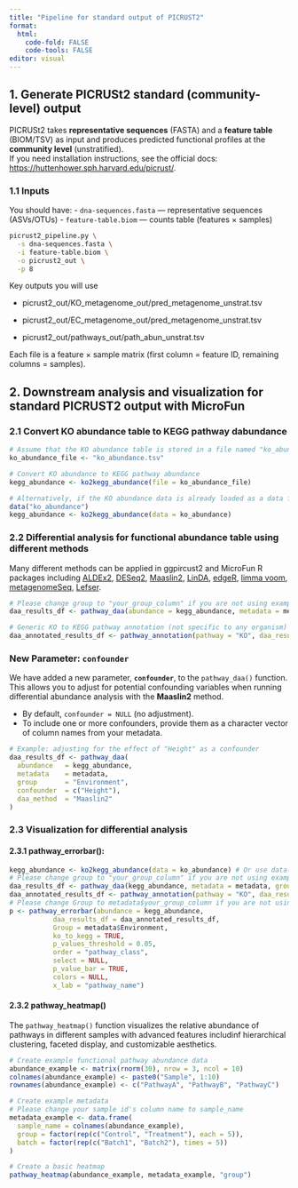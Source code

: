 ```yaml
---
title: "Pipeline for standard output of PICRUST2"
format: 
  html:
    code-fold: FALSE
    code-tools: FALSE
editor: visual
---
```


## 1. Generate PICRUSt2 **standard** (community-level) output

PICRUSt2 takes **representative sequences** (FASTA) and a **feature table** (BIOM/TSV) as input and produces predicted functional profiles at the **community level** (unstratified).  
If you need installation instructions, see the official docs: <https://huttenhower.sph.harvard.edu/picrust/>.

### 1.1 Inputs

You should have:
- `dna-sequences.fasta` — representative sequences (ASVs/OTUs)
- `feature-table.biom` — counts table (features × samples)

``` bash
picrust2_pipeline.py \
  -s dna-sequences.fasta \
  -i feature-table.biom \
  -o picrust2_out \
  -p 8
```
Key outputs you will use

- picrust2_out/KO_metagenome_out/pred_metagenome_unstrat.tsv

- picrust2_out/EC_metagenome_out/pred_metagenome_unstrat.tsv

- picrust2_out/pathways_out/path_abun_unstrat.tsv

Each file is a feature × sample matrix (first column = feature ID, remaining columns = samples).


## 2. Downstream analysis and visualization for standard PICRUST2 output with MicroFun

### 2.1 Convert KO abundance table to KEGG pathway dabundance

```r
# Assume that the KO abundance table is stored in a file named "ko_abundance.tsv"
ko_abundance_file <- "ko_abundance.tsv"

# Convert KO abundance to KEGG pathway abundance
kegg_abundance <- ko2kegg_abundance(file = ko_abundance_file)

# Alternatively, if the KO abundance data is already loaded as a data frame named "ko_abundance"
data("ko_abundance")
kegg_abundance <- ko2kegg_abundance(data = ko_abundance)
```

### 2.2 Differential analysis for functional abundance table using different methods

Many different methods can be applied in ggpircust2 and MicroFun R packages including [ALDEx2](https://www.bioconductor.org/packages/release/bioc/html/ALDEx2.html), [DESeq2](https://bioconductor.org/packages/release/bioc/html/DESeq2.html), [Maaslin2](https://www.bioconductor.org/packages/release/bioc/html/Maaslin2.html), [LinDA](https://genomebiology.biomedcentral.com/articles/10.1186/s13059-022-02655-5), [edgeR](https://bioconductor.org/packages/release/bioc/html/edgeR.html), [limma voom](https://ucdavis-bioinformatics-training.github.io/2018-June-RNA-Seq-Workshop/thursday/DE.html), [metagenomeSeq](https://www.bioconductor.org/packages/release/bioc/html/metagenomeSeq.html#:~:text=metagenomeSeq%20is%20designed%20to%20address,the%20testing%20of%20feature%20correlations.), [Lefser](https://bioconductor.org/packages/release/bioc/html/lefser.html).

```r
# Please change group to "your_group_column" if you are not using example dataset
daa_results_df <- pathway_daa(abundance = kegg_abundance, metadata = metadata, group = "Environment", daa_method = "LinDA")

# Generic KO to KEGG pathway annotation (not specific to any organism)
daa_annotated_results_df <- pathway_annotation(pathway = "KO", daa_results_df = daa_results_df, ko_to_kegg = TRUE)
```

### New Parameter: `confounder`

We have added a new parameter, **`confounder`**, to the `pathway_daa()` function.  
This allows you to adjust for potential confounding variables when running differential abundance analysis with the **Maaslin2** method.  

- By default, `confounder = NULL` (no adjustment).  
- To include one or more confounders, provide them as a character vector of column names from your metadata.  

```r
# Example: adjusting for the effect of "Height" as a confounder
daa_results_df <- pathway_daa(
  abundance   = kegg_abundance,
  metadata    = metadata,
  group       = "Environment",
  confounder  = c("Height"),
  daa_method  = "Maaslin2"
)
```

### 2.3 Visualization for differential analysis

#### 2.3.1 pathway_errorbar():

```r
kegg_abundance <- ko2kegg_abundance(data = ko_abundance) # Or use data(kegg_abundance)
# Please change group to "your_group_column" if you are not using example dataset
daa_results_df <- pathway_daa(kegg_abundance, metadata = metadata, group = "Environment", daa_method = "LinDA")
daa_annotated_results_df <- pathway_annotation(pathway = "KO", daa_results_df = daa_results_df, ko_to_kegg = TRUE)
# Please change Group to metadata$your_group_column if you are not using example dataset
p <- pathway_errorbar(abundance = kegg_abundance,
           daa_results_df = daa_annotated_results_df,
           Group = metadata$Environment,
           ko_to_kegg = TRUE,
           p_values_threshold = 0.05,
           order = "pathway_class",
           select = NULL,
           p_value_bar = TRUE,
           colors = NULL,
           x_lab = "pathway_name")
```

#### 2.3.2 pathway_heatmap()

The `pathway_heatmap()` function visualizes the relative abundance of pathways in different samples with advanced features includinf hierarchical clustering, faceted display, and customizable aesthetics.

```r
# Create example functional pathway abundance data
abundance_example <- matrix(rnorm(30), nrow = 3, ncol = 10)
colnames(abundance_example) <- paste0("Sample", 1:10)
rownames(abundance_example) <- c("PathwayA", "PathwayB", "PathwayC")

# Create example metadata
# Please change your sample id's column name to sample_name
metadata_example <- data.frame(
  sample_name = colnames(abundance_example),
  group = factor(rep(c("Control", "Treatment"), each = 5)),
  batch = factor(rep(c("Batch1", "Batch2"), times = 5))
)

# Create a basic heatmap
pathway_heatmap(abundance_example, metadata_example, "group")
```